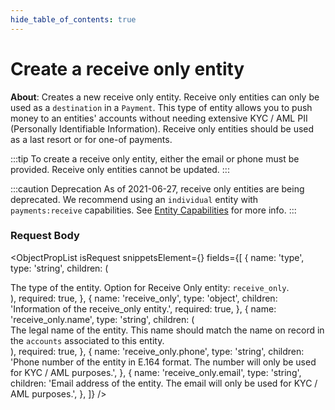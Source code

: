 ```yaml
---
hide_table_of_contents: true
---
```



# Create a receive only entity

**About**: Creates a new receive only entity. Receive only entities can only be used
as a `destination` in a `Payment`. This type of entity allows you to push money to an entities' accounts
without needing extensive KYC / AML PII (Personally Identifiable Information). Receive only
entities should be used as a last resort or for one-of payments.

:::tip
To create a receive only entity, either the email or phone must be provided. Receive only entities cannot be updated.
:::

:::caution Deprecation
As of 2021-06-27, receive only entities are being deprecated. We recommend using
an `individual` entity with `payments:receive` capabilities.
See [Entity Capabilities](/api/core/entities/object#entity-capabilities) for more info.
:::

### Request Body

<ObjectPropList
  isRequest
  snippetsElement={<EntitiesCreateReceiveOnly />}
  fields={[
    {
      name: 'type',
      type: 'string',
      children: (
        <div>
          The type of the entity. Option for Receive Only
          entity: <code>receive_only</code>.
        </div>
      ),
      required: true,
    },
    {
      name: 'receive_only',
      type: 'object',
      children: 'Information of the receive_only entity.',
      required: true,
    },
    {
      name: 'receive_only.name',
      type: 'string',
      children: (
        <div>
          The legal name of the entity. This name should match the name
          on record in the <code>accounts</code> associated to this entity.
        </div>
      ),
      required: true,
    },
    {
      name: 'receive_only.phone',
      type: 'string',
      children: 'Phone number of the entity in E.164 format. The number will only be used for KYC / AML purposes.',
    },
    {
      name: 'receive_only.email',
      type: 'string',
      children: 'Email address of the entity. The email will only be used for KYC / AML purposes.',
    },
  ]}
/>
